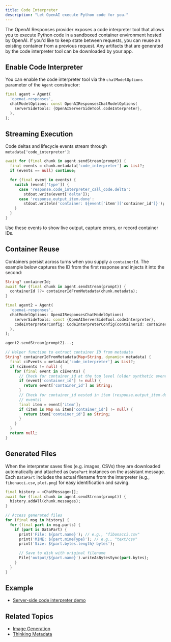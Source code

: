 ```yaml
---
title: Code Interpreter
description: "Let OpenAI execute Python code for you."
---
```


The OpenAI Responses provider exposes a code interpreter tool that allows you to
execute Python code in a sandboxed container environment hosted by OpenAI. If
you'd like to keep state between requests, you can reuse an existing container
from a previous request. Any artifacts that are generated by the code
interpreter tool can be downloaded by your app.

## Enable Code Interpreter

You can enable the code interpreter tool via the `chatModelOptions` parameter of
the `Agent` constructor:

```dart
final agent = Agent(
  'openai-responses',
  chatModelOptions: const OpenAIResponsesChatModelOptions(
    serverSideTools: {OpenAIServerSideTool.codeInterpreter},
  ),
);
```

## Streaming Execution

Code deltas and lifecycle events stream through `metadata['code_interpreter']`:

```dart
await for (final chunk in agent.sendStream(prompt)) {
  final events = chunk.metadata['code_interpreter'] as List?;
  if (events == null) continue;

  for (final event in events) {
    switch (event['type']) {
      case 'response.code_interpreter_call_code.delta':
        stdout.write(event['delta']);
      case 'response.output_item.done':
        stdout.writeln('container: ${event['item']['container_id']}');
    }
  }
}
```

Use these events to show live output, capture errors, or record container IDs.

## Container Reuse

Containers persist across turns when you supply a `containerId`. The example
below captures the ID from the first response and injects it into the second:

```dart
String? containerId;
await for (final chunk in agent.sendStream(prompt)) {
  containerId ??= containerIdFromMetadata(chunk.metadata);
}

final agent2 = Agent(
  'openai-responses',
  chatModelOptions: OpenAIResponsesChatModelOptions(
    serverSideTools: const {OpenAIServerSideTool.codeInterpreter},
    codeInterpreterConfig: CodeInterpreterConfig(containerId: containerId),
  ),
);

agent2.sendStream(prompt2)...;

// Helper function to extract container ID from metadata
String? containerIdFromMetadata(Map<String, dynamic> metadata) {
  final ciEvents = metadata['code_interpreter'] as List?;
  if (ciEvents != null) {
    for (final event in ciEvents) {
      // Check for container_id at the top level (older synthetic events)
      if (event['container_id'] != null) {
        return event['container_id'] as String;
      }
      // Check for container_id nested in item (response.output_item.done
      // events)
      final item = event['item'];
      if (item is Map && item['container_id'] != null) {
        return item['container_id'] as String;
      }
    }
  }
  return null;
}
```

## Generated Files

When the interpreter saves files (e.g. images, CSVs) they are downloaded
automatically and attached as `DataPart` instances on the assistant message.
Each `DataPart` includes the actual filename from the interpreter (e.g.,
`fibonacci.csv`, `plot.png`) for easy identification and saving.

```dart
final history = <ChatMessage>[];
await for (final chunk in agent.sendStream(prompt)) {
  history.addAll(chunk.messages);
}

// Access generated files
for (final msg in history) {
  for (final part in msg.parts) {
    if (part is DataPart) {
      print('File: ${part.name}'); // e.g., "fibonacci.csv"
      print('MIME: ${part.mimeType}'); // e.g., "text/csv"
      print('Size: ${part.bytes.length} bytes');

      // Save to disk with original filename
      File('output/${part.name}').writeAsBytesSync(part.bytes);
    }
  }
}
```

## Example

- [Server-side code interpreter
  demo](https://github.com/csells/dartantic_ai/blob/main/packages/dartantic_ai/example/bin/server_side_tools/server_side_code_interpreter.dart)

## Related Topics

- [Image Generation](/server-side-tools/image-generation)
- [Thinking Metadata](/thinking)

